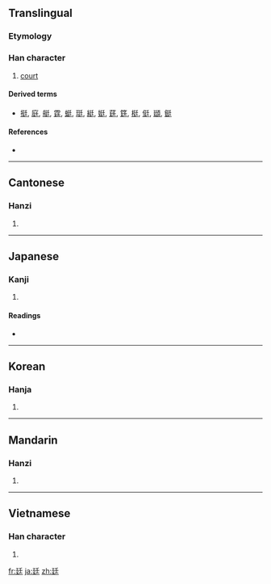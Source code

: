 ==Translingual==

===Etymology===
{{Han compound|廴|𡈼|c1=s|c2=p|ls=psc}}

===Han character===
{{Han char|rn=54|rad=廴|as=04|sn=7|four=1240<sub>1</sub>|canj=弓大竹土 (NKHG)}}

# [[court]]

====Derived terms====
* [[挺]], [[庭]], [[艇]], [[霆]], [[蜓]], [[珽]], [[綎]], [[娗]], [[莛]], [[筳]], [[梃]], [[侹]], [[頲]], [[鋌]]

====References====
* {{Han ref|kx=0353.020|dkj=09571|dj=0667.010|hdz=10403.110|uh=5EF7|ud=24311|bh=A7CA|bd=42954}}

----

==Cantonese==

===Hanzi===
{{yue-hanzi|jyut=|y=ting4}}

# {{defn|Cantonese|sort=廴04}}

----

==Japanese==

===Kanji===
{{ja-kanji|grade=c|rs=廴04}}

# {{defn|Japanese}}

====Readings====
* {{ja-readings|on=[[てい]] (tei)|kun=[[にわ]] (niwa)}}

----

==Korean==

===Hanja===
{{ko-hanja|hangeul=정|rv=jeong|mr=chŏng}}

# {{defn|Korean|sort=廴04}}

----

==Mandarin==

===Hanzi===
{{cmn-hanzi|pin=[[tíng]] ([[ting2]])|wg=t'ing<sup>2</sup>}}

# {{defn|Mandarin|sort=廴04}}

----

==Vietnamese==

===Han character===
{{vi-hantu|[[đình]]|rs=廴04}}

# {{defn|Vietnamese|sort=廴04}}

[[fr:廷]]
[[ja:廷]]
[[zh:廷]]